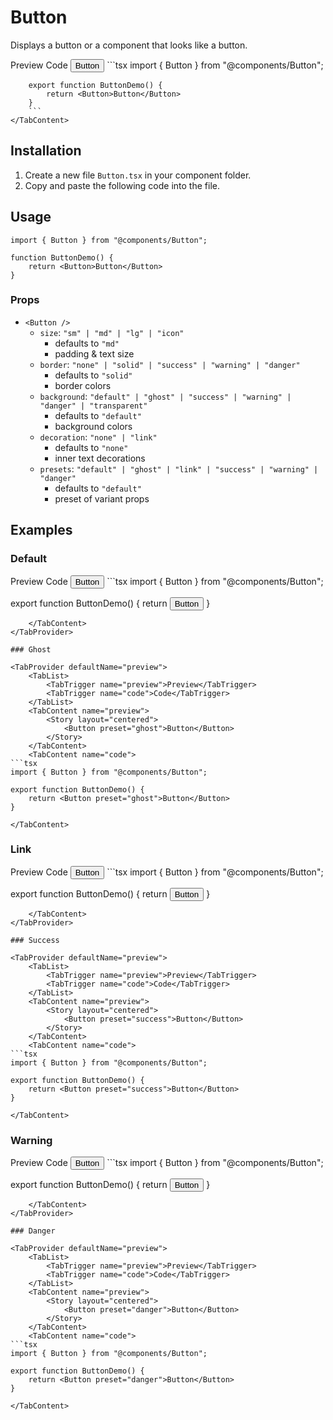 
# Button
Displays a button or a component that looks like a button.

<TabProvider defaultName="preview">
    <TabList>
        <TabTrigger name="preview">Preview</TabTrigger>
        <TabTrigger name="code">Code</TabTrigger>
    </TabList>
    <TabContent name="preview">
        <Story layout="centered">
            <Button>Button</Button>
        </Story>
    </TabContent>
    <TabContent name="code">
        ```tsx
        import { Button } from "@components/Button";

        export function ButtonDemo() {
            return <Button>Button</Button>
        }
        ```
    </TabContent>
</TabProvider>

## Installation

1. Create a new file `Button.tsx` in your component folder.
2. Copy and paste the following code into the file.

<LoadedCode from="https://raw.githubusercontent.com/p-sw/ui/main/packages/react/components/Button.tsx" />

## Usage

```tsx
import { Button } from "@components/Button";

function ButtonDemo() {
    return <Button>Button</Button>
}
```

### Props

* `<Button />`
    - `size`: `"sm" | "md" | "lg" | "icon"` 
        * defaults to `"md"`
        * padding & text size
    - `border`: `"none" | "solid" | "success" | "warning" | "danger"` 
        * defaults to `"solid"`
        * border colors
    - `background`: `"default" | "ghost" | "success" | "warning" | "danger" | "transparent"` 
        * defaults to `"default"`
        * background colors
    - `decoration`: `"none" | "link"` 
        * defaults to `"none"`
        * inner text decorations
    - `presets`: `"default" | "ghost" | "link" | "success" | "warning" | "danger"` 
        * defaults to `"default"`
        * preset of variant props

## Examples

### Default

<TabProvider defaultName="preview">
    <TabList>
        <TabTrigger name="preview">Preview</TabTrigger>
        <TabTrigger name="code">Code</TabTrigger>
    </TabList>
    <TabContent name="preview">
        <Story layout="centered">
            <Button>Button</Button>
        </Story>
    </TabContent>
    <TabContent name="code">
```tsx
import { Button } from "@components/Button";

export function ButtonDemo() {
    return <Button preset="default">Button</Button>
}
```
    </TabContent>
</TabProvider>

### Ghost

<TabProvider defaultName="preview">
    <TabList>
        <TabTrigger name="preview">Preview</TabTrigger>
        <TabTrigger name="code">Code</TabTrigger>
    </TabList>
    <TabContent name="preview">
        <Story layout="centered">
            <Button preset="ghost">Button</Button>
        </Story>
    </TabContent>
    <TabContent name="code">
```tsx
import { Button } from "@components/Button";

export function ButtonDemo() {
    return <Button preset="ghost">Button</Button>
}
```
    </TabContent>
</TabProvider>

### Link

<TabProvider defaultName="preview">
    <TabList>
        <TabTrigger name="preview">Preview</TabTrigger>
        <TabTrigger name="code">Code</TabTrigger>
    </TabList>
    <TabContent name="preview">
        <Story layout="centered">
            <Button preset="link">Button</Button>
        </Story>
    </TabContent>
    <TabContent name="code">
```tsx
import { Button } from "@components/Button";

export function ButtonDemo() {
    return <Button preset="link">Button</Button>
}
```
    </TabContent>
</TabProvider>

### Success

<TabProvider defaultName="preview">
    <TabList>
        <TabTrigger name="preview">Preview</TabTrigger>
        <TabTrigger name="code">Code</TabTrigger>
    </TabList>
    <TabContent name="preview">
        <Story layout="centered">
            <Button preset="success">Button</Button>
        </Story>
    </TabContent>
    <TabContent name="code">
```tsx
import { Button } from "@components/Button";

export function ButtonDemo() {
    return <Button preset="success">Button</Button>
}
```
    </TabContent>
</TabProvider>

### Warning

<TabProvider defaultName="preview">
    <TabList>
        <TabTrigger name="preview">Preview</TabTrigger>
        <TabTrigger name="code">Code</TabTrigger>
    </TabList>
    <TabContent name="preview">
        <Story layout="centered">
            <Button preset="warning">Button</Button>
        </Story>
    </TabContent>
    <TabContent name="code">
```tsx
import { Button } from "@components/Button";

export function ButtonDemo() {
    return <Button preset="warning">Button</Button>
}
```
    </TabContent>
</TabProvider>

### Danger

<TabProvider defaultName="preview">
    <TabList>
        <TabTrigger name="preview">Preview</TabTrigger>
        <TabTrigger name="code">Code</TabTrigger>
    </TabList>
    <TabContent name="preview">
        <Story layout="centered">
            <Button preset="danger">Button</Button>
        </Story>
    </TabContent>
    <TabContent name="code">
```tsx
import { Button } from "@components/Button";

export function ButtonDemo() {
    return <Button preset="danger">Button</Button>
}
```
    </TabContent>
</TabProvider>
